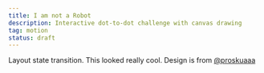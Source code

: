 ```yaml
---
title: I am not a Robot
description: Interactive dot-to-dot challenge with canvas drawing
tag: motion
status: draft
---
```


Layout state transition. This looked really cool. Design is from [@proskuaaa](https://x.com/proskuaaa/status/1930644310342394221)


<br/>

<CraftContainer className="bg-white">
  <RecaptchaButton/>
</CraftContainer>
